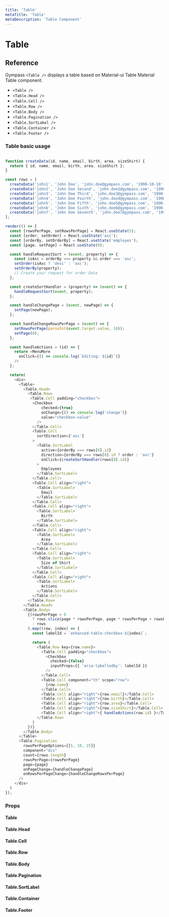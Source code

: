 ```yaml
---
title: 'Table'
metaTitle: 'Table'
metaDescription: 'Table Component'
---
```


# Table

## Reference

Gympass `<Table />` displays a table based on Material-ui Table <GatsbyLink to="#">Material Table</GatsbyLink>
 component.

- `<Table />`
- `<Table.Head />`
- `<Table.Cell />`
- `<Table.Row />`
- `<Table.Body />`
- `<Table.Pagination />`
- `<Table.SortLabel />`
- `<Table.Container />`
- `<Table.Footer />`

### Table basic usage
```javascript state

function createData(id, name, email, birth, area, sizeShirt) {
  return { id, name, email, birth, area, sizeShirt };
}

const rows = [
  createData('john1', 'John Doe', 'john.doe@gympass.com', '1990-10-10', 'Development', 'L' ),
  createData('john2', 'John Doe Second', 'john.doe2@gympass.com', '1990-10-10', 'Development', 'XL'),
  createData('john3', 'John Doe Third', 'john.doe3@gympass.com', '1990-10-10', 'Development', 'M'),
  createData('john4', 'John Doe Fourth', 'john.doe4@gympass.com', '1990-10-10', 'Development', 'XXL'),
  createData('john5', 'John Doe Fifth', 'john.doe5@gympass.com', '1990-10-10', 'Development', 'X'),
  createData('john6', 'John Doe Sixth', 'john.doe6@gympass.com', '1990-10-10', 'Development', 'S'),
  createData('john7', 'John Doe Seventh', 'john.doe7@gympass.com', '1990-10-10', 'Development', 'M'),
];

render(() => {
  const [rowsPerPage, setRowsPerPage] = React.useState(5);
  const [order, setOrder] = React.useState('asc');
  const [orderBy, setOrderBy] = React.useState('employes');
  const [page, setPage] = React.useState(0);

  const handleRequestSort = (event, property) => {
    const isAsc = orderBy === property && order === 'asc';
    setOrder(isAsc ? 'desc' : 'asc');
    setOrderBy(property);
    // Create your request for order Data
  };

  const createSortHandler = (property) => (event) => {
    handleRequestSort(event, property);
  };

  const handleChangePage = (event, newPage) => {
    setPage(newPage);
  };

  const handleChangeRowsPerPage = (event) => {
    setRowsPerPage(parseInt(event.target.value, 10));
    setPage(0);
  };

  const handleActions = (id) => {
    return <MenuMore 
      onClick={() => console.log(`Editing: ${id}`)}
    />
  };

  return(
    <div>
      <Table>
        <Table.Head>
          <Table.Row>
           <Table.Cell padding="checkbox">
            <Checkbox
                checked={true}
                onChange={() => console.log('change')}
                value="checkbox-value"
              />
            </Table.Cell>
            <Table.Cell
              sortDirection={'asc'}
            >
              <Table.SortLabel
                active={orderBy === rows[0].id}
                direction={orderBy === rows[0].id ? order : 'asc'}
                onClick={createSortHandler(rows[0].id)}
              >
                Employees
              </Table.SortLabel>
            </Table.Cell>
            <Table.Cell align="right">
              <Table.SortLabel>
                Email
              </Table.SortLabel>
            </Table.Cell>
            <Table.Cell align="right">
              <Table.SortLabel>
                Birth
              </Table.SortLabel>
            </Table.Cell>
            <Table.Cell align="right">
              <Table.SortLabel>
                Area
              </Table.SortLabel>
            </Table.Cell>
            <Table.Cell align="right">
              <Table.SortLabel>
                Size of Shirt
              </Table.SortLabel>
            </Table.Cell>
            <Table.Cell align="right">
              <Table.SortLabel>
                Actions
              </Table.SortLabel>
            </Table.Cell>
          </Table.Row>
        </Table.Head>
        <Table.Body>
          {(rowsPerPage > 0
            ? rows.slice(page * rowsPerPage, page * rowsPerPage + rowsPerPage)
            : rows
          ).map((row, index) => {
            const labelId = `enhanced-table-checkbox-${index}`;

            return (
              <Table.Row key={row.name}>
                <Table.Cell padding="checkbox">
                  <Checkbox
                    checked={false}
                    inputProps={{ 'aria-labelledby': labelId }}
                  />
                </Table.Cell>
                <Table.Cell component="th" scope="row">
                  {row.name}
                </Table.Cell>
                <Table.Cell align="right">{row.email}</Table.Cell>
                <Table.Cell align="right">{row.birth}</Table.Cell>
                <Table.Cell align="right">{row.area}</Table.Cell>
                <Table.Cell align="right">{row.sizeShirt}</Table.Cell>
                <Table.Cell align="right">{ handleActions(row.id) }</Table.Cell>
              </Table.Row>
            )
          })}
        </Table.Body>
      </Table>
      <Table.Pagination
        rowsPerPageOptions={[5, 10, 25]}
        component="div"
        count={rows.length}
        rowsPerPage={rowsPerPage}
        page={page}
        onPageChange={handleChangePage}
        onRowsPerPageChange={handleChangeRowsPerPage}
      />
    </div>
  )
});
```

### Props

#### Table
<PropsTable component="Table" platform="web" />

#### Table.Head
<PropsTable component="Table.Head" platform="web" />

#### Table.Cell
<PropsTable component="Table.Cell" platform="web" />

#### Table.Row
<PropsTable component="Table.Row" platform="web" />

#### Table.Body
<PropsTable component="Table.Body" platform="web" />

#### Table.Pagination
<PropsTable component="Table.Pagination" platform="web" />

#### Table.SortLabel
<PropsTable component="Table.SortLabel" platform="web" />

#### Table.Container
<PropsTable component="Table.Container" platform="web" />

#### Table.Footer 
<PropsTable component="Table.Footer" platform="web" />